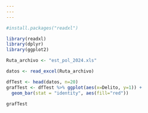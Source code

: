 ```yaml
---
---
---
```


```r

#install.packages("readxl")

library(readxl)
library(dplyr)
library(ggplot2)
```

```r
Ruta_archivo <- "est_pol_2024.xls"

datos <- read_excel(Ruta_archivo)

```

```r

dfTest <- head(datos, n=20)
grafTest <- dfTest %>% ggplot(aes(x=Delito, y=1)) +
  geom_bar(stat = "identity", aes(fill="red"))

grafTest
```
